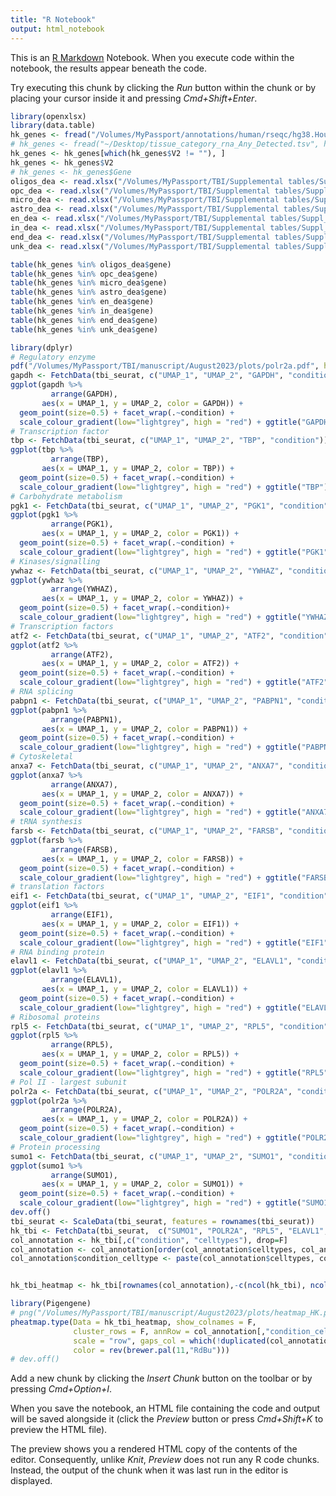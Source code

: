 ```yaml
---
title: "R Notebook"
output: html_notebook
---
```


This is an [R Markdown](http://rmarkdown.rstudio.com) Notebook. When you execute code within the notebook, the results appear beneath the code. 

Try executing this chunk by clicking the *Run* button within the chunk or by placing your cursor inside it and pressing *Cmd+Shift+Enter*. 

```r
library(openxlsx)
library(data.table)
hk_genes <- fread("/Volumes/MyPassport/annotations/human/rseqc/hg38.HouseKeepingGenes_gene_names.bed", header = F)
# hk_genes <- fread("~/Desktop/tissue_category_rna_Any_Detected.tsv", header = T)
hk_genes <- hk_genes[which(hk_genes$V2 != ""), ]
hk_genes <- hk_genes$V2
# hk_genes <- hk_genes$Gene
oligos_dea <- read.xlsx("/Volumes/MyPassport/TBI/Supplemental tables/Suppl_Table2_DEA_per_celltype.xlsx", sheet = "oligodendrocytes")
opc_dea <- read.xlsx("/Volumes/MyPassport/TBI/Supplemental tables/Suppl_Table2_DEA_per_celltype.xlsx", sheet = "opc")
micro_dea <- read.xlsx("/Volumes/MyPassport/TBI/Supplemental tables/Suppl_Table2_DEA_per_celltype.xlsx", sheet = "microglia")
astro_dea <- read.xlsx("/Volumes/MyPassport/TBI/Supplemental tables/Suppl_Table2_DEA_per_celltype.xlsx", sheet = "astrocytes")
en_dea <- read.xlsx("/Volumes/MyPassport/TBI/Supplemental tables/Suppl_Table2_DEA_per_celltype.xlsx", sheet = "excitatory neurons")
in_dea <- read.xlsx("/Volumes/MyPassport/TBI/Supplemental tables/Suppl_Table2_DEA_per_celltype.xlsx", sheet = "interneurons")
end_dea <- read.xlsx("/Volumes/MyPassport/TBI/Supplemental tables/Suppl_Table2_DEA_per_celltype.xlsx", sheet = "endothelial")
unk_dea <- read.xlsx("/Volumes/MyPassport/TBI/Supplemental tables/Suppl_Table2_DEA_per_celltype.xlsx", sheet = "unknown")

table(hk_genes %in% oligos_dea$gene)
table(hk_genes %in% opc_dea$gene)
table(hk_genes %in% micro_dea$gene)
table(hk_genes %in% astro_dea$gene)
table(hk_genes %in% en_dea$gene)
table(hk_genes %in% in_dea$gene)
table(hk_genes %in% end_dea$gene)
table(hk_genes %in% unk_dea$gene)
```

```r
library(dplyr)
# Regulatory enzyme
pdf("/Volumes/MyPassport/TBI/manuscript/August2023/plots/polr2a.pdf", height = 3, width = 5)
gapdh <- FetchData(tbi_seurat, c("UMAP_1", "UMAP_2", "GAPDH", "condition"))
ggplot(gapdh %>%
         arrange(GAPDH),
       aes(x = UMAP_1, y = UMAP_2, color = GAPDH)) +
  geom_point(size=0.5) + facet_wrap(.~condition) + 
  scale_colour_gradient(low="lightgrey", high = "red") + ggtitle("GAPDH") + ggmin::theme_powerpoint()
# Transcription factor
tbp <- FetchData(tbi_seurat, c("UMAP_1", "UMAP_2", "TBP", "condition"))
ggplot(tbp %>%
         arrange(TBP),
       aes(x = UMAP_1, y = UMAP_2, color = TBP)) +
  geom_point(size=0.5) + facet_wrap(.~condition) + 
  scale_colour_gradient(low="lightgrey", high = "red") + ggtitle("TBP") + ggmin::theme_powerpoint()
# Carbohydrate metabolism
pgk1 <- FetchData(tbi_seurat, c("UMAP_1", "UMAP_2", "PGK1", "condition"))
ggplot(pgk1 %>%
         arrange(PGK1),
       aes(x = UMAP_1, y = UMAP_2, color = PGK1)) +
  geom_point(size=0.5) + facet_wrap(.~condition) + 
  scale_colour_gradient(low="lightgrey", high = "red") + ggtitle("PGK1") + ggmin::theme_powerpoint()
# Kinases/signalling
ywhaz <- FetchData(tbi_seurat, c("UMAP_1", "UMAP_2", "YWHAZ", "condition"))
ggplot(ywhaz %>%
         arrange(YWHAZ),
       aes(x = UMAP_1, y = UMAP_2, color = YWHAZ)) +
  geom_point(size=0.5) + facet_wrap(.~condition)+ 
  scale_colour_gradient(low="lightgrey", high = "red") + ggtitle("YWHAZ") + ggmin::theme_powerpoint()
# Transcription factors
atf2 <- FetchData(tbi_seurat, c("UMAP_1", "UMAP_2", "ATF2", "condition"))
ggplot(atf2 %>%
         arrange(ATF2),
       aes(x = UMAP_1, y = UMAP_2, color = ATF2)) +
  geom_point(size=0.5) + facet_wrap(.~condition) + 
  scale_colour_gradient(low="lightgrey", high = "red") + ggtitle("ATF2") + ggmin::theme_powerpoint()
# RNA splicing
pabpn1 <- FetchData(tbi_seurat, c("UMAP_1", "UMAP_2", "PABPN1", "condition"))
ggplot(pabpn1 %>%
         arrange(PABPN1),
       aes(x = UMAP_1, y = UMAP_2, color = PABPN1)) +
  geom_point(size=0.5) + facet_wrap(.~condition) + 
  scale_colour_gradient(low="lightgrey", high = "red") + ggtitle("PABPN1") + ggmin::theme_powerpoint()
# Cytoskeletal
anxa7 <- FetchData(tbi_seurat, c("UMAP_1", "UMAP_2", "ANXA7", "condition"))
ggplot(anxa7 %>%
         arrange(ANXA7),
       aes(x = UMAP_1, y = UMAP_2, color = ANXA7)) +
  geom_point(size=0.5) + facet_wrap(.~condition) + 
  scale_colour_gradient(low="lightgrey", high = "red") + ggtitle("ANXA7") + ggmin::theme_powerpoint()
# tRNA synthesis
farsb <- FetchData(tbi_seurat, c("UMAP_1", "UMAP_2", "FARSB", "condition"))
ggplot(farsb %>%
         arrange(FARSB),
       aes(x = UMAP_1, y = UMAP_2, color = FARSB)) +
  geom_point(size=0.5) + facet_wrap(.~condition) + 
  scale_colour_gradient(low="lightgrey", high = "red") + ggtitle("FARSB") + ggmin::theme_powerpoint()
# translation factors
eif1 <- FetchData(tbi_seurat, c("UMAP_1", "UMAP_2", "EIF1", "condition"))
ggplot(eif1 %>%
         arrange(EIF1),
       aes(x = UMAP_1, y = UMAP_2, color = EIF1)) +
  geom_point(size=0.5) + facet_wrap(.~condition) + 
  scale_colour_gradient(low="lightgrey", high = "red") + ggtitle("EIF1") + ggmin::theme_powerpoint()
# RNA binding protein
elavl1 <- FetchData(tbi_seurat, c("UMAP_1", "UMAP_2", "ELAVL1", "condition"))
ggplot(elavl1 %>%
         arrange(ELAVL1),
       aes(x = UMAP_1, y = UMAP_2, color = ELAVL1)) +
  geom_point(size=0.5) + facet_wrap(.~condition) + 
  scale_colour_gradient(low="lightgrey", high = "red") + ggtitle("ELAVL1") + ggmin::theme_powerpoint()
# Ribosomal proteins
rpl5 <- FetchData(tbi_seurat, c("UMAP_1", "UMAP_2", "RPL5", "condition"))
ggplot(rpl5 %>%
         arrange(RPL5),
       aes(x = UMAP_1, y = UMAP_2, color = RPL5)) +
  geom_point(size=0.5) + facet_wrap(.~condition) + 
  scale_colour_gradient(low="lightgrey", high = "red") + ggtitle("RPL5") + ggmin::theme_powerpoint()
# Pol II - largest subunit
polr2a <- FetchData(tbi_seurat, c("UMAP_1", "UMAP_2", "POLR2A", "condition"))
ggplot(polr2a %>%
         arrange(POLR2A),
       aes(x = UMAP_1, y = UMAP_2, color = POLR2A)) +
  geom_point(size=0.5) + facet_wrap(.~condition) + 
  scale_colour_gradient(low="lightgrey", high = "red") + ggtitle("POLR2A") + ggmin::theme_powerpoint()
# Protein processing
sumo1 <- FetchData(tbi_seurat, c("UMAP_1", "UMAP_2", "SUMO1", "condition"))
ggplot(sumo1 %>%
         arrange(SUMO1),
       aes(x = UMAP_1, y = UMAP_2, color = SUMO1)) +
  geom_point(size=0.5) + facet_wrap(.~condition) + 
  scale_colour_gradient(low="lightgrey", high = "red") + ggtitle("SUMO1") + ggmin::theme_powerpoint()
dev.off()
tbi_seurat <- ScaleData(tbi_seurat, features = rownames(tbi_seurat))
hk_tbi <- FetchData(tbi_seurat,  c("SUMO1", "POLR2A", "RPL5", "ELAVL1", "EIF1", "FARSB", "ANXA7", "PABPN1", "ATF2", "YWHAZ", "PGK1", "TBP", "GAPDH", "STAT1", "STAT2", "condition", "celltypes"))
col_annotation <- hk_tbi[,c("condition", "celltypes"), drop=F]
col_annotation <- col_annotation[order(col_annotation$celltypes, col_annotation$condition),]
col_annotation$condition_celltype <- paste(col_annotation$celltypes, col_annotation$condition, sep = "_")


hk_tbi_heatmap <- hk_tbi[rownames(col_annotation),-c(ncol(hk_tbi), ncol(hk_tbi)-1)]

library(Pigengene)
# png("/Volumes/MyPassport/TBI/manuscript/August2023/plots/heatmap_HK.png", height = 4090, width = 4000, res=350)
pheatmap.type(Data = hk_tbi_heatmap, show_colnames = F,  
              cluster_rows = F, annRow = col_annotation[,"condition_celltype",drop=F], 
              scale = "row", gaps_col = which(!duplicated(col_annotation$celltypes))[-1], doTranspose = T,
              color = rev(brewer.pal(11,"RdBu")))
# dev.off()

```


Add a new chunk by clicking the *Insert Chunk* button on the toolbar or by pressing *Cmd+Option+I*.

When you save the notebook, an HTML file containing the code and output will be saved alongside it (click the *Preview* button or press *Cmd+Shift+K* to preview the HTML file). 

The preview shows you a rendered HTML copy of the contents of the editor. Consequently, unlike *Knit*, *Preview* does not run any R code chunks. Instead, the output of the chunk when it was last run in the editor is displayed.

